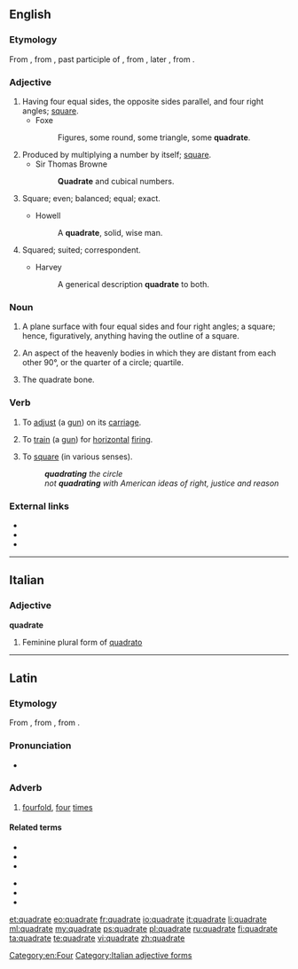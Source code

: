 ==English==
{{Webster 1913}}

===Etymology===
From {{etyl|fro|en}} {{term|lang=fro|quadrat||a square}}, from {{etyl|la|en}} {{term|lang=la|quadratus||square}}, past participle of {{term|lang=la|quadrare||to make four-cornered, square, put in order, intransitive be square}}, from {{term|lang=la|quadra||a square}}, later {{term|quadrus||square|lang=la}}, from {{term|quattuor||four|lang=la}}.

===Adjective===
{{en-adj}}

# Having four equal sides, the opposite sides parallel, and four right angles; [[square]].
#* Foxe
#*: Figures, some round, some triangle, some '''quadrate'''.
# Produced by multiplying a number by itself; [[square]].
#* Sir Thomas Browne
#*: '''Quadrate''' and cubical numbers.
# {{context|archaic}} Square; even; balanced; equal; exact.
#* Howell
#*: A '''quadrate''', solid, wise man.
# {{context|archaic}} Squared; suited; correspondent.
#* Harvey
#*: A generical description '''quadrate''' to both.

===Noun===
{{en-noun|?}}

# {{context|geometry}} A plane surface with four equal sides and four right angles; a square; hence, figuratively, anything having the outline of a square.
# {{context|astrology}} An aspect of the heavenly bodies in which they are distant from each other 90°, or the quarter of a circle; quartile.
# {{context|anatomy}} The quadrate bone. 

===Verb===
{{en-verb|quadrat|ing}}

# {{context|archaic|transitive}} To [[adjust]] (a [[gun]]) on its [[carriage]].
# {{context|archaic|transitive}} To [[train]] (a [[gun]]) for [[horizontal]] [[fire|firing]].
# {{context|archaic|ambitransitive}} To [[square]] (in various senses).
#: '''''quadrating''' the circle''
#: ''not '''quadrating''' with American ideas of right, justice and reason''

===External links===
* {{R:Webster 1913}}
* {{R:Century 1911}}
* {{R:OneLook}}

[[Category:en:Four]]
----

==Italian==

===Adjective===
'''quadrate''' {{f}}

# Feminine plural form of [[quadrato]]
[[Category:Italian adjective forms]]

----

==Latin==

===Etymology===
From {{term|quadro|quadrō|make square|lang=la}}, from {{term|quadrus||square, four-sided|lang=la}}, from {{term|quattuor||four|lang=la}}.

===Pronunciation===
* {{a|Classical}} {{IPA|/kʷaˈdraː.teː/|lang=la}}

===Adverb===
{{la-adv|quadrate|quadrātē|-}}

# [[fourfold]], [[four]] [[time]]s

====Related terms====
{{top2}}
* {{l|la|quadratarius|quadrātārius}}
* {{l|la|quadratio|quadrātiō}}
* {{l|la|quadrator|quadrātor}}
{{mid2}}
* {{l|la|quadratus|quadrātus}}
* {{l|la|quadro|quadrō}}
* {{l|la|quadrus}}
{{bottom}}

[[et:quadrate]]
[[eo:quadrate]]
[[fr:quadrate]]
[[io:quadrate]]
[[it:quadrate]]
[[li:quadrate]]
[[ml:quadrate]]
[[my:quadrate]]
[[ps:quadrate]]
[[pl:quadrate]]
[[ru:quadrate]]
[[fi:quadrate]]
[[ta:quadrate]]
[[te:quadrate]]
[[vi:quadrate]]
[[zh:quadrate]]